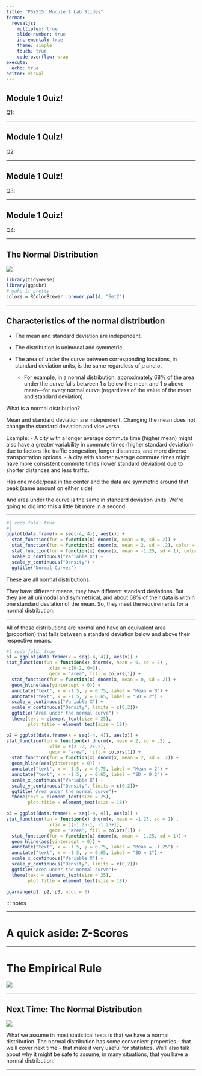 ```yaml
---
title: "PSY515: Module 1 Lab Slides"
format: 
  revealjs:
    multiplex: true
    slide-number: true
    incremental: true
    theme: simple
    touch: true
    code-overflow: wrap
execute:
  echo: true
editor: visual
---
```


## Module 1 Quiz!


Q1: 


------------------------------------------------------------------------

## Module 1 Quiz!


Q2: 


------------------------------------------------------------------------

## Module 1 Quiz!


Q3: 


------------------------------------------------------------------------

## Module 1 Quiz!


Q4: 


------------------------------------------------------------------------

## The Normal Distribution

![](images/not_normal.png){fig-align="center"}

```r
library(tidyverse)
library(ggpubr)
# make it pretty
colors = RColorBrewer::brewer.pal(4, "Set2")
```
------------------------------------------------------------------------

## Characteristics of the normal distribution

::: incremental
-   The mean and standard deviation are independent.

-   The distribution is unimodal and symmetric.

-   The area of under the curve between corresponding locations, in standard deviation units, is the same regardless of $\mu$ and $\sigma$. 

    -   For example, in a normal distribution, approximately 68% of the area under the curve falls between 1 $\sigma$ below the mean and 1 $\sigma$ above mean—for every normal curve (regardless of the value of the mean and standard deviation). 


:::

::: notes

What is a normal distribution?

Mean and standard deviation are independent. Changing the mean does not change the standard deviation and vice versa. 

Example:
-   A city with a longer average commute time (higher mean) might also have a greater variability in commute times (higher standard deviation) due to factors like traffic congestion, longer distances, and more diverse transportation options.
-   A city with shorter average commute times might have more consistent commute times (lower standard deviation) due to shorter distances and less traffic.

Has one mode/peak in the center and the data are symmetric around that peak (same amount on either side)

And area under the curve is the same in standard deviation units. We're going to dig into this a little bit more in a second. 

:::

------------------------------------------------------------------------

```r
#| code-fold: true
#| 
ggplot(data.frame(x = seq(-4, 4)), aes(x)) +
  stat_function(fun = function(x) dnorm(x, mean = 0, sd = 2)) +
  stat_function(fun = function(x) dnorm(x, mean = 2, sd = .2), color = "blue") +
  stat_function(fun = function(x) dnorm(x, mean = -1.25, sd = 1), color = "red") +
  scale_x_continuous("Variable X") +
  scale_y_continuous("Density") +
  ggtitle("Normal Curves")
```

::: notes

These are all normal distributions. 

They have different means, they have different standard deviations. But they are all unimodal and symmetrical, and about 68% of their data is within one standard deviation of the mean. So, they meet the requirements for a normal distribution.

:::

------------------------------------------------------------------------

All of these distributions are normal and have an equivalent area (proportion) that falls between a standard deviation below and above their respective means.

```r
#| code-fold: true
p1 = ggplot(data.frame(x = seq(-4, 4)), aes(x)) +
stat_function(fun = function(x) dnorm(x, mean = 0, sd = 2) , 
                xlim = c(0-2, 0+2),
                geom = "area", fill = colors[1]) +
  stat_function(fun = function(x) dnorm(x, mean = 0, sd = 2)) +
  geom_hline(aes(yintercept = 0)) +
  annotate("text", x = -1.5, y = 0.75, label = "Mean = 0") +
  annotate("text", x = -1.5, y = 0.65, label = "SD = 2") +
  scale_x_continuous("Variable X") +
  scale_y_continuous("Density", limits = c(0,2))+
  ggtitle("Area under the normal curve") +
  theme(text = element_text(size = 25), 
        plot.title = element_text(size = 18))

p2 = ggplot(data.frame(x = seq(-4, 4)), aes(x)) +
stat_function(fun = function(x) dnorm(x, mean = 2, sd = .2) , 
                xlim = c(2-.2, 2+.2),
                geom = "area", fill = colors[1]) +
  stat_function(fun = function(x) dnorm(x, mean = 2, sd = .2)) +
  geom_hline(aes(yintercept = 0)) +
  annotate("text", x = -1.5, y = 0.75, label = "Mean = 2") +
  annotate("text", x = -1.5, y = 0.65, label = "SD = 0.2") +
  scale_x_continuous("Variable X") +
  scale_y_continuous("Density", limits = c(0,2))+
  ggtitle("Area under the normal curve")+
  theme(text = element_text(size = 25), 
        plot.title = element_text(size = 18))

p3 = ggplot(data.frame(x = seq(-4, 4)), aes(x)) +
stat_function(fun = function(x) dnorm(x, mean = -1.25, sd = 1) , 
                xlim = c(-1.25-1, -1.25+1),
                geom = "area", fill = colors[1]) +
  stat_function(fun = function(x) dnorm(x, mean = -1.25, sd = 1)) +
  geom_hline(aes(yintercept = 0)) +
  annotate("text", x = -1.5, y = 0.75, label = "Mean = -1.25") +
  annotate("text", x = -1.5, y = 0.65, label = "SD = 1") +
  scale_x_continuous("Variable X") +
  scale_y_continuous("Density", limits = c(0,2))+
  ggtitle("Area under the normal curve")+
  theme(text = element_text(size = 25), 
        plot.title = element_text(size = 18))

ggarrange(p1, p2, p3, ncol = 3)
```

::: notes


------------------------------------------------------------------------


# A quick aside: Z-Scores


------------------------------------------------------------------------

# The Empirical Rule

![](images/normal_distribution.jpg){fig-align="center"}


------------------------------------------------------------------------

## Next Time: The Normal Distribution

![](images/not_normal.png){fig-align="center"}


::: notes
What we assume in most statistical tests is that we have a normal distribution. The normal distribution has some convenient properties - that we'll cover next time - that make it very useful for statistics. We'll also talk about why it might be safe to assume, in many situations, that you have a normal distribution.
:::

------------------------------------------------------------------------

